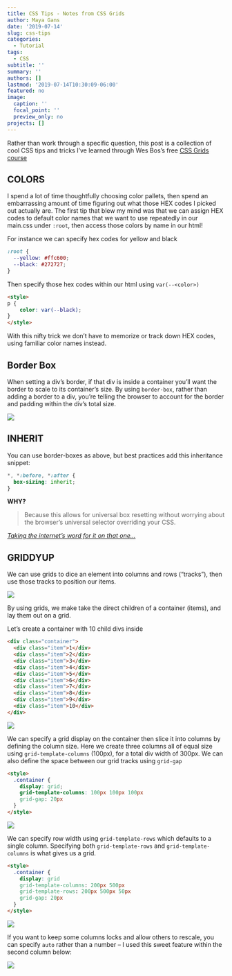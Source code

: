 ```yaml
---
title: CSS Tips - Notes from CSS Grids
author: Maya Gans
date: '2019-07-14'
slug: css-tips
categories:
  - Tutorial
tags:
  - CSS
subtitle: ''
summary: ''
authors: []
lastmod: '2019-07-14T10:30:09-06:00'
featured: no
image:
  caption: ''
  focal_point: ''
  preview_only: no
projects: []
---
```


Rather than work through a specific question, this post is a collection of cool CSS tips and tricks I've learned through Wes Bos's free [CSS Grids course](https://courses.wesbos.com)

## COLORS

I spend a lot of time thoughtfully choosing color pallets, then spend an embarrassing amount of time figuring out what those HEX codes I picked out actually are. The first tip that blew my mind was that we can assign HEX codes to default color names that we want to use repeatedly in our main.css under `:root`, then access those colors by name in our html!

For instance we can specify hex codes for yellow and black
```css
:root {
  --yellow: #ffc600;
  --black: #272727;
}
```

Then specify those hex codes within our html using `var(--<color>)`
```html
<style>
p {
    color: var(--black);
}
</style>
```

With this nifty trick we don't have to memorize or track down HEX codes, using familiar color names instead.

## Border Box
When setting a div's border, if that div is inside a container you'll want the border to scale to its container's size. By using `border-box`, rather than adding a border to a div, you're telling the browser to account for the border and padding within the div's total size.

![](img1.png)

## INHERIT
You can use border-boxes as above, but best practices add this inheritance snippet: 

```css
*, *:before, *:after {
  box-sizing: inherit;
}
```


**WHY?** 
  
> Because this allows for universal box resetting without worrying about the browser's universal selector overriding your CSS. 
  
*[Taking the internet's word for it on that one...](https://css-tricks.com/box-sizing/)*

## GRIDDYUP
We can use grids to dice an element into columns and rows ("tracks"), then use those tracks to position our items. 

![](img2.png)

By using grids, we make take the direct children of a container (items), and lay them out on a grid.

Let's create a container with 10 child divs inside
```html
<div class="container">
  <div class="item">1</div>
  <div class="item">2</div>
  <div class="item">3</div>
  <div class="item">4</div>
  <div class="item">5</div>
  <div class="item">6</div>
  <div class="item">7</div>
  <div class="item">8</div>
  <div class="item">9</div>
  <div class="item">10</div>
</div>
```

![](img3.png)

We can specify a grid display on the container then slice it into columns by defining the column size. Here we create three columns all of equal size using `grid-template-columns` (100px), for a total div width of 300px. We can also define the space between our grid tracks using `grid-gap`

```html
<style>
  .container {
    display: grid;
    grid-template-columns: 100px 100px 100px
    grid-gap: 20px
  }
</style>
```

![](img4.png)

We can specify row width using `grid-template-rows` which defaults to a single column. Specifying both `grid-template-rows` and `grid-template-columns` is what gives us a grid.

```html
<style>
  .container {
    display: grid
    grid-template-columns: 200px 500px
    grid-template-rows: 200px 500px 50px
    grid-gap: 20px
  }
</style>
```

![](img5.png)

If you want to keep some columns locks and allow others to rescale, you can specify `auto` rather than a number -- I used this sweet feature within the second column below:

![](gif1.gif)
